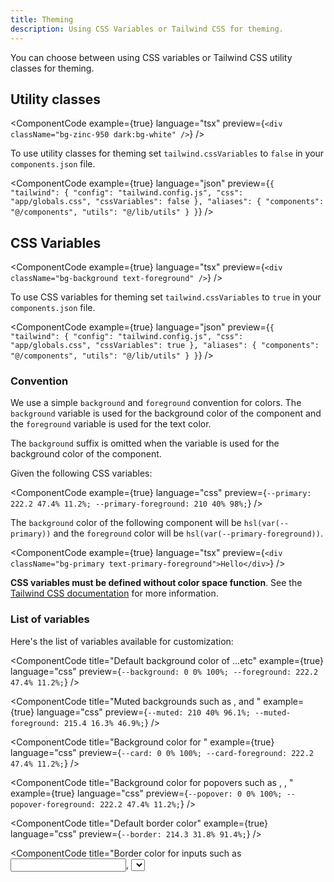 ```yaml
---
title: Theming
description: Using CSS Variables or Tailwind CSS for theming.
---
```


You can choose between using CSS variables or Tailwind CSS utility classes for theming.

## Utility classes

<ComponentCode
  example={true}
  language="tsx"
  preview={`<div className="bg-zinc-950 dark:bg-white" />`}
/>

To use utility classes for theming set `tailwind.cssVariables` to `false` in your `components.json` file.

<ComponentCode
  example={true}
  language="json"
  preview={`{
  "tailwind": {
    "config": "tailwind.config.js",
    "css": "app/globals.css",
    "cssVariables": false
  },
  "aliases": {
    "components": "@/components",
    "utils": "@/lib/utils"
  }
}`}
/>

## CSS Variables

<ComponentCode
  example={true}
  language="tsx"
  preview={`<div className="bg-background text-foreground" />`}
/>

To use CSS variables for theming set `tailwind.cssVariables` to `true` in your `components.json` file.

<ComponentCode
  example={true}
  language="json"
  preview={`{
  "tailwind": {
    "config": "tailwind.config.js",
    "css": "app/globals.css",
    "cssVariables": true
  },
  "aliases": {
    "components": "@/components",
    "utils": "@/lib/utils"
  }
}`}
/>

### Convention

We use a simple `background` and `foreground` convention for colors. The `background` variable is used for the background color of the component and the `foreground` variable is used for the text color.

<Callout className="mt-4">

The `background` suffix is omitted when the variable is used for the background color of the component.

</Callout>

Given the following CSS variables:

<ComponentCode
  example={true}
  language="css"
  preview={`--primary: 222.2 47.4% 11.2%;
--primary-foreground: 210 40% 98%;`}
/>

The `background` color of the following component will be `hsl(var(--primary))` and the `foreground` color will be `hsl(var(--primary-foreground))`.

<ComponentCode
  example={true}
  language="tsx"
  preview={`<div className="bg-primary text-primary-foreground">Hello</div>`}
/>

<Callout>

**CSS variables must be defined without color space function**. See the [Tailwind CSS documentation](https://tailwindcss.com/docs/customizing-colors#using-css-variables) for more information.

</Callout>

### List of variables

Here's the list of variables available for customization:

<Steps>

<ComponentCode
  title="Default background color of <body />...etc"
  example={true}
  language="css"
  preview={`--background: 0 0% 100%;
--foreground: 222.2 47.4% 11.2%;`}
/>

<ComponentCode
  title="Muted backgrounds such as <TabsList />, <Skeleton /> and <Switch />"
  example={true}
  language="css"
  preview={`--muted: 210 40% 96.1%;
--muted-foreground: 215.4 16.3% 46.9%;`}
/>

<ComponentCode
  title="Background color for <Card />"
  example={true}
  language="css"
  preview={`--card: 0 0% 100%;
--card-foreground: 222.2 47.4% 11.2%;`}
/>

<ComponentCode
  title="Background color for popovers such as <DropdownMenu />, <HoverCard />, <Popover />"
  example={true}
  language="css"
  preview={`--popover: 0 0% 100%;
--popover-foreground: 222.2 47.4% 11.2%;`}
/>

<ComponentCode
  title="Default border color"
  example={true}
  language="css"
  preview={`--border: 214.3 31.8% 91.4%;`}
/>

<ComponentCode
  title="Border color for inputs such as <Input />, <Select />, <Textarea />"
  example={true}
  language="css"
  preview={`--input: 214.3 31.8% 91.4%;`}
/>

<ComponentCode
  title="Primary colors for <Button />"
  example={true}
  language="css"
  preview={`--primary: 222.2 47.4% 11.2%;
--primary-foreground: 210 40% 98%;`}
/>

<ComponentCode
  title="Secondary colors for <Button />"
  example={true}
  language="css"
  preview={`--secondary: 210 40% 96.1%;
--secondary-foreground: 222.2 47.4% 11.2%;`}
/>

<ComponentCode
  title="Used for accents such as hover effects on <DropdownMenuItem>, <SelectItem>...etc"
  example={true}
  language="css"
  preview={`--accent: 210 40% 96.1%;
--accent-foreground: 222.2 47.4% 11.2%;`}
/>

<ComponentCode
  title="Used for destructive actions such as <Button variant='destructive'>"
  example={true}
  language="css"
  preview={`--destructive: 0 100% 50%;
--destructive-foreground: 210 40% 98%;`}
/>

<ComponentCode
  title="Used for focus ring"
  example={true}
  language="css"
  preview={`--ring: 215 20.2% 65.1%;`}
/>

<ComponentCode
  title="Border radius for card, input and buttons"
  example={true}
  language="css"
  preview={`--radius: 0.5rem;`}
/>

</Steps>

### Adding new colors

To add new colors, you need to add them to your CSS file and to your `tailwind.config.js` file.

<ComponentCode
  example={true}
  language="css"
  preview={`:root {
  --warning: 38 92% 50%;
  --warning-foreground: 48 96% 89%;
}`}
/>

<ComponentCode
  example={true}
  language="css"
  preview={`.dark {
  --warning: 48 96% 89%;
  --warning-foreground: 38 92% 50%;
}`}
/>

<ComponentCode
  example={true}
  language="js"
  preview={`module.exports = {
  theme: {
    extend: {
      colors: {
        warning: "hsl(var(--warning))",
        "warning-foreground": "hsl(var(--warning-foreground))",
      },
    },
  },
}`}
/>

You can now use the `warning` utility class in your components.

<ComponentCode
  example={true}
  language="tsx"
  preview={`<div className="bg-warning text-warning-foreground" />`}
/>

### Other color formats

See the [Tailwind CSS documentation](https://tailwindcss.com/docs/customizing-colors#using-css-variables) for more information on using `rgb`, `rgba` or `hsl` colors.